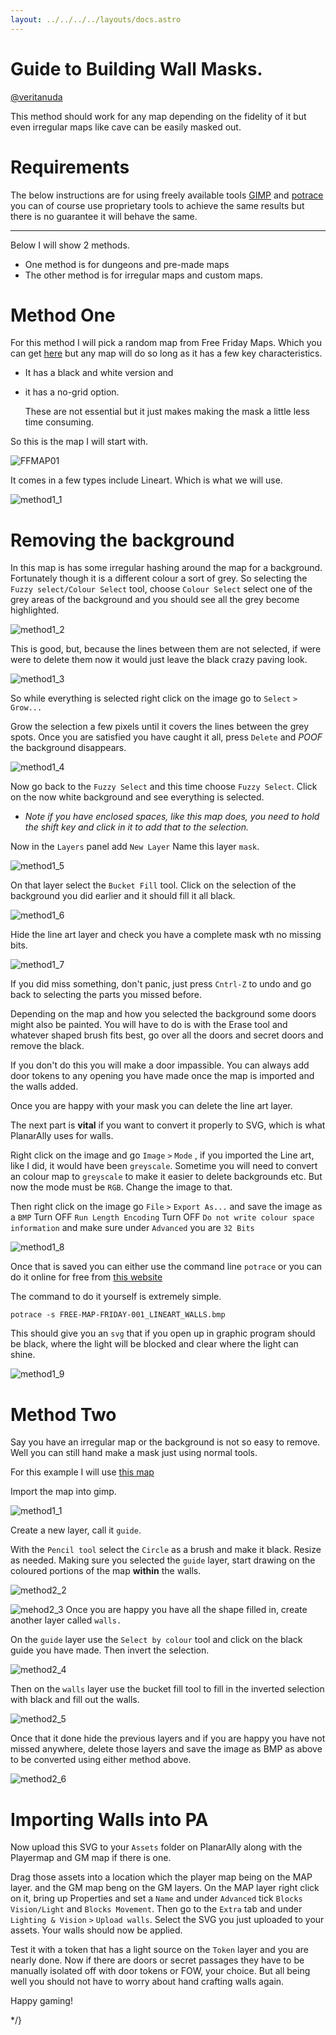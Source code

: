 ```yaml
---
layout: ../../../../layouts/docs.astro
---
```



# __Guide to Building Wall Masks.__ 
[@veritanuda](https://keybase.io/veritanuda)

This method should work for any map depending on the fidelity of it but even irregular maps like cave can be easily masked out.

# Requirements
The below instructions are for using freely available tools [GIMP](https://gimp.org) and [potrace](https://potrace.sourceforge.net/) you can of course use proprietary tools to achieve the same results but there is no guarantee it will behave the same. 

___

Below I will show 2 methods. 
* One method is for dungeons and pre-made maps
* The other method is for irregular maps and custom maps. 


# __Method One__

For this method I will pick a random map from Free Friday Maps. Which you can get [here](https://www.drivethrurpg.com/browse/pub/10213/Paths-to-Adventure/subcategory/25973_33572/Free-Map-Friday) but any map will do so long as it has a few key characteristics. 
* It has a black and white version and 
* it has a no-grid option. 
  
  These are not essential but it just makes making the mask a little less time consuming.  

So this is the map I will start with.

![FFMAP01](./assets/FREE-MAP-FRIDAY-001_COLOR_PLAYER-GRID.JPG)

It comes in a few types include Lineart. Which is what we will use. 


![method1_1](./assets/method1_1.png)


# Removing the background

In this map is has some irregular hashing around the map for a background. Fortunately though it is a different colour a sort of grey. So selecting the `Fuzzy select/Colour Select` tool, choose `Colour Select` select one of the grey areas of the background and you should see all the grey become highlighted. 

![method1_2](./assets/method1_2.png)


This is good, but, because the lines between them are not selected, if were were to delete them now it would just leave the black crazy paving look.

![method1_3](./assets/method1_3.png)

 So while everything is selected right click on the image go to `Select` `>` `Grow...`

Grow the selection a few pixels until it covers the lines between the grey spots. Once you are satisfied you have caught it all, press `Delete` and *POOF* the background disappears. 

![method1_4](./assets/method1_4.png)

Now go back to the `Fuzzy Select` and this time choose `Fuzzy Select`. Click on the now white background and see everything is selected. 

* *Note if you have enclosed spaces, like this map does, you need to hold the shift key and click in it to add that to the selection.*

Now in the `Layers` panel add `New Layer` Name this layer `mask`. 

![method1_5](./assets/method1_5.png)


On that layer select the `Bucket Fill` tool. Click on the selection of the background you did earlier and it should fill it all black. 

![method1_6](./assets/method1_6.png)


Hide the line art layer and check you have a complete mask wth no missing bits. 

![method1_7](./assets/method1_7.png)

If you did miss something, don't panic, just press `Cntrl-Z` to undo and go back to selecting the parts you missed before. 

Depending on the map and how you selected the background some doors might also be painted. You will have to do is with the Erase tool and whatever shaped brush fits best, go over all the doors and secret doors and remove the black. 

If you don't do this you will make a door impassible. You can always add door tokens to any opening you have made once the map is imported and the walls added. 

Once you are happy with your mask you can delete the line art layer. 



The next part is **vital** if you want to convert it properly to SVG, which is what PlanarAlly uses for walls.

Right click on the image and go `Image` `>` `Mode` , if you imported the Line art, like I did, it would have been `greyscale`. Sometime you will need to convert an colour map to `greyscale` to make it easier to delete backgrounds etc. But now the mode must be `RGB`. Change the image to that. 

Then right click on the image go `File` `>` `Export As...`  and save the image as a `BMP`  Turn OFF `Run Length Encoding` Turn OFF `Do not write colour space information` and make sure under `Advanced` you are `32 Bits`

![method1_8](./assets/method1_8.png)

Once that is saved you can either use the command line `potrace` or you can do it online for free from [this website](https://svg-converter.com/potrace)

The command to do it  yourself is extremely simple. 

`potrace -s FREE-MAP-FRIDAY-001_LINEART_WALLS.bmp`

This should give you an `svg` that if you open up in graphic program should be black, where the light will be blocked and clear where the light can shine.

![method1_9](./assets/method1_9.png)



# __Method Two__


Say you have an irregular map or the background is not so easy to remove. Well you can still hand make a mask just using normal tools.

For this example I will use [this map](https://www.reddit.com/r/FantasyMaps/comments/hrf51h/battlemap30x202160x1440pxcavejunglepirateoc/)

Import the map into gimp.

![method1_1](./assets/method2_1.png)

Create a new layer, call it `guide`.

With the `Pencil tool` select the `Circle` as a brush and make it black. Resize as needed. Making sure you selected the `guide` layer, start drawing on the coloured portions of the map **within** the walls.

![method2_2](./assets/method2_2.png)


![mehod2_3](./assets/method2_3.png)
Once you are happy you have all the shape filled in, create another layer called `walls.` 

On the `guide` layer use the `Select by colour` tool and click on the black guide you have made. Then invert the selection.

![method2_4](./assets/method2_4.png)

Then on the `walls` layer use the bucket fill tool to fill in the inverted selection with black and fill out the walls.

![method2_5](./assets/method2_5.png)

Once that it done hide the previous layers and if you are happy you have not missed anywhere, delete those layers and save the image as BMP as above to be converted using either method above.

![method2_6](./assets/method2_6.png)

# Importing Walls into PA

Now upload this SVG to your `Assets` folder on PlanarAlly along with the Playermap and GM map if there is one. 

Drag those assets into a location which the player map being on the MAP layer. and the GM map beng on the GM layers. On the MAP layer right click on it, bring up Properties and set a `Name` and under `Advanced`  tick `Blocks Vision/Light` and `Blocks Movement`. Then go to the `Extra` tab and under `Lighting & Vision` `>` `Upload walls`. Select the SVG you just uploaded to your assets. Your walls should now be applied. 

Test it with a token that has a light source on the `Token` layer and you are nearly done. Now if there are doors or secret passages they have to be manually isolated off with door tokens or FOW, your choice. But all being well you should not have to worry about hand crafting walls again. 

Happy gaming!

 */}
